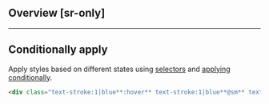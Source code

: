 ## Overview [sr-only]
<Overview/>

---

## Conditionally apply
Apply styles based on different states using [selectors](/guide/state-selectors) and [applying conditionally](/guide/applying-conditionally).
```html
<div class="text-stroke:1|blue**:hover** text-stroke:1|blue**@sm** text-stroke:1|blue**@dark** text-stroke:1|blue**@print**">…</div>
```

